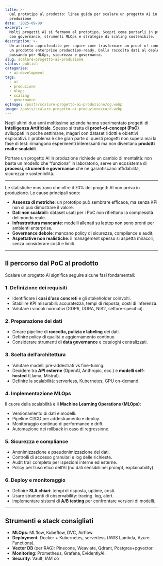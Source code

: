 ```yaml
---
title: >-
  Dal prototipo al prodotto: linee guida per scalare un progetto AI in
  produzione
date: '2025-09-09'
excerpt: >-
  Molti progetti AI si fermano al prototipo. Scopri come portarli in produzione
  con governance, strumenti MLOps e strategie di scaling sostenibile.
description: >-
  Un articolo approfondito per capire come trasformare un proof-of-concept AI in
  un prodotto enterprise production-ready. Dalla raccolta dati al deploy,
  passando per MLOps, sicurezza e governance.
slug: scalare-progetto-ai-produzione
status: publish
categories:
  - ai-development
tags:
  - ai
  - produzione
  - mlops
  - scaling
  - governance
ogImage: /posts/scalare-progetto-ai-produzione/og.webp
image: /posts/scalare-progetto-ai-produzione/card.webp
---
```


Negli ultimi due anni moltissime aziende hanno sperimentato progetti di **Intelligenza Artificiale**. Spesso si tratta di **proof-of-concept (PoC)** sviluppati in poche settimane, magari con dataset ridotti e obiettivi esplorativi. Il problema è che gran parte di questi progetti non supera mai la fase di test: rimangono esperimenti interessanti ma non diventano **prodotti reali e scalabili**.

Portare un progetto AI in produzione richiede un cambio di mentalità: non basta un modello che “funziona” in laboratorio, serve un ecosistema di **processi, strumenti e governance** che ne garantiscano affidabilità, sicurezza e sostenibilità.

---

Le statistiche mostrano che oltre il 70% dei progetti AI non arriva in produzione. Le cause principali sono:

- **Assenza di metriche**: un prototipo può sembrare efficace, ma senza KPI non si può dimostrare il valore.  
- **Dati non scalabili**: dataset usati per i PoC non riflettono la complessità del mondo reale.  
- **Infrastruttura mancante**: modelli allenati su laptop non sono pronti per ambienti enterprise.  
- **Governance debole**: mancano policy di sicurezza, compliance e audit.  
- **Aspettative non realistiche**: il management spesso si aspetta miracoli, senza considerare costi e limiti.  

---

## Il percorso dal PoC al prodotto

Scalare un progetto AI significa seguire alcune fasi fondamentali:

### 1. Definizione dei requisiti
- Identificare i **casi d’uso concreti** e gli stakeholder coinvolti.  
- Stabilire KPI misurabili: accuratezza, tempi di risposta, costi di inferenza.  
- Valutare i vincoli normativi (GDPR, DORA, NIS2, settore-specifici).  

### 2. Preparazione dei dati
- Creare pipeline di **raccolta, pulizia e labeling** dei dati.  
- Definire policy di qualità e aggiornamento continuo.  
- Considerare strumenti di **data governance** e cataloghi centralizzati.  

### 3. Scelta dell’architettura
- Valutare modelli pre-addestrati vs fine-tuning.  
- Decidere tra **API esterne** (OpenAI, Anthropic, ecc.) e **modelli self-hosted** (Llama, Mistral).  
- Definire la scalabilità: serverless, Kubernetes, GPU on-demand.  

### 4. Implementazione MLOps
Il cuore della scalabilità è il **Machine Learning Operations (MLOps)**:
- Versionamento di dati e modelli.  
- Pipeline CI/CD per addestramento e deploy.  
- Monitoraggio continuo di performance e drift.  
- Automazione dei rollback in caso di regressione.  

### 5. Sicurezza e compliance
- Anonimizzazione e pseudonimizzazione dei dati.  
- Controlli di accesso granulari e log delle richieste.  
- Audit trail completo per ispezioni interne ed esterne.  
- Policy per l’uso etico dell’AI (no dati sensibili nei prompt, explainability).  

### 6. Deploy e monitoraggio
- Definire **SLA chiari**: tempi di risposta, uptime, costi.  
- Usare strumenti di observability: tracing, log, alert.  
- Implementare sistemi di **A/B testing** per confrontare versioni di modelli.  

---

## Strumenti e stack consigliati

- **MLOps**: MLflow, Kubeflow, DVC, Airflow.  
- **Deployment**: Docker + Kubernetes, serverless (AWS Lambda, Azure Functions).  
- **Vector DB** (per RAG): Pinecone, Weaviate, Qdrant, Postgres+pgvector.  
- **Monitoring**: Prometheus, Grafana, EvidentlyAI.  
- **Security**: Vault, IAM co
